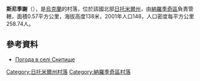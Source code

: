 {{coord|51|15|40|N|29|4|42|E|scale:30000|display=title}}

'''斯尼季謝'''（{{lang-uk|Снитище}}），是[[烏克蘭|烏克蘭]]的村落，位於該國北部[[日托米爾州|日托米爾州]]，由[[納羅季奇區|納羅季奇區]]負責管轄，面積0.57平方公里，海拔高度138米，2001年人口148，人口密度每平方公里258.74人。

==參考資料==
* [http://weather.in.ua/ua/zhitomirskaja/24283 Погода в селі Снитище] {{Wayback|url=http://weather.in.ua/ua/zhitomirskaja/24283 |date=20111219162157 }}

{{DEFAULTSORT:Снитище}}
[[Category:日托米爾州村落|Category:日托米爾州村落]]
[[Category:納羅季奇區村落|Category:納羅季奇區村落]]


{{Zhytomyr-geo-stub}}